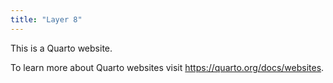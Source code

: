 ```yaml
---
title: "Layer 8"
---
```


This is a Quarto website.

To learn more about Quarto websites visit <https://quarto.org/docs/websites>.
